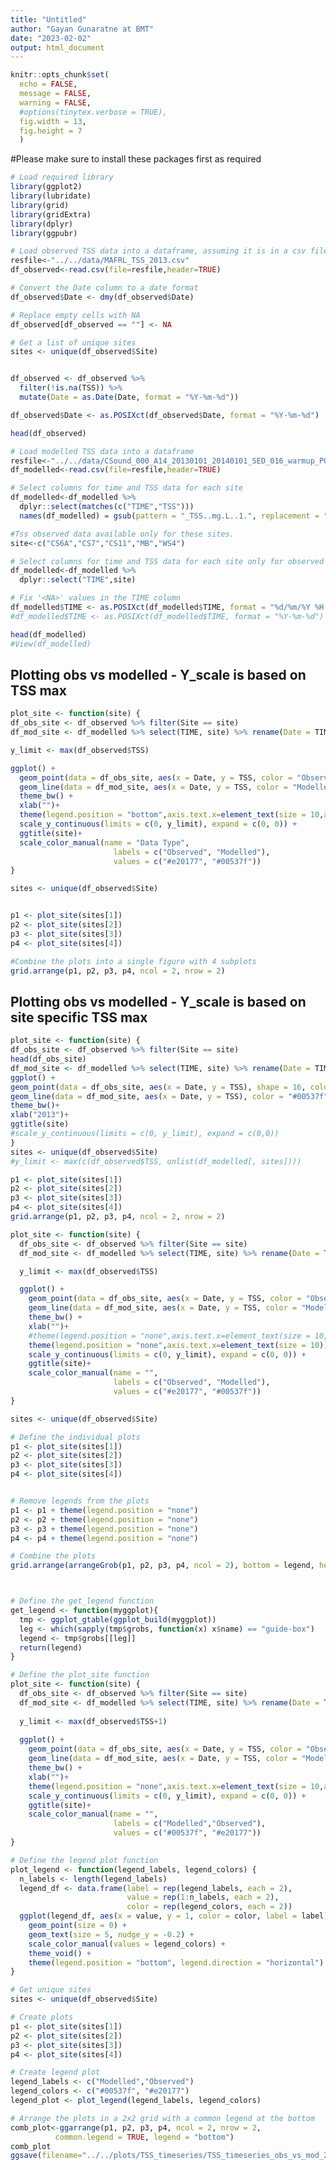 ```yaml
---
title: "Untitled"
author: "Gayan Gunaratne at BMT"
date: "2023-02-02"
output: html_document
---
```


```r
knitr::opts_chunk$set(
  echo = FALSE,
  message = FALSE,
  warning = FALSE,
  #options(tinytex.verbose = TRUE),
  fig.width = 13,
  fig.height = 7
  )
```

#Please make sure to install these packages first as required

```r
# Load required library
library(ggplot2)
library(lubridate)
library(grid)
library(gridExtra)
library(dplyr)
library(ggpubr)
```


```r
# Load observed TSS data into a dataframe, assuming it is in a csv file named "data.csv"
resfile<-"../../data/MAFRL_TSS_2013.csv"
df_observed<-read.csv(file=resfile,header=TRUE)

# Convert the Date column to a date format
df_observed$Date <- dmy(df_observed$Date)

# Replace empty cells with NA
df_observed[df_observed == ""] <- NA

# Get a list of unique sites
sites <- unique(df_observed$Site)


df_observed <- df_observed %>%
  filter(!is.na(TSS)) %>%
  mutate(Date = as.Date(Date, format = "%Y-%m-%d"))

df_observed$Date <- as.POSIXct(df_observed$Date, format = "%Y-%m-%d")

head(df_observed)

```

```r
# Load modelled TSS data into a dataframe
resfile<-"../../data/CSound_000_A14_20130101_20140101_SED_016_warmup_POINTS.csv"
df_modelled<-read.csv(file=resfile,header=TRUE)

# Select columns for time and TSS data for each site
df_modelled<-df_modelled %>%
  dplyr::select(matches(c("TIME","TSS")))
  names(df_modelled) = gsub(pattern = "_TSS..mg.L..1.", replacement = "", x = names(df_modelled))

#Tss observed data available only for these sites.
site<-c("CS6A","CS7","CS11","MB","WS4")

# Select columns for time and TSS data for each site only for observed data available sites
df_modelled<-df_modelled %>%
  dplyr::select("TIME",site)

# Fix '<NA>' values in the TIME column
df_modelled$TIME <- as.POSIXct(df_modelled$TIME, format = "%d/%m/%Y %H:%M:%S")
#df_modelled$TIME <- as.POSIXct(df_modelled$TIME, format = "%Y-%m-%d")

head(df_modelled)
#View(df_modelled)
```



## Plotting obs vs modelled - Y_scale is based on TSS max

```r
plot_site <- function(site) {
df_obs_site <- df_observed %>% filter(Site == site)
df_mod_site <- df_modelled %>% select(TIME, site) %>% rename(Date = TIME, TSS = site)

y_limit <- max(df_observed$TSS)

ggplot() +
  geom_point(data = df_obs_site, aes(x = Date, y = TSS, color = "Observed"), shape = 16) +
  geom_line(data = df_mod_site, aes(x = Date, y = TSS, color = "Modelled")) +
  theme_bw() +
  xlab("")+
  theme(legend.position = "bottom",axis.text.x=element_text(size = 10,angle = 60, hjust = 1))+
  scale_y_continuous(limits = c(0, y_limit), expand = c(0, 0)) +
  ggtitle(site)+
  scale_color_manual(name = "Data Type",
                       labels = c("Observed", "Modelled"),
                       values = c("#e20177", "#00537f"))
}

sites <- unique(df_observed$Site)


p1 <- plot_site(sites[1])
p2 <- plot_site(sites[2])
p3 <- plot_site(sites[3])
p4 <- plot_site(sites[4])

#Combine the plots into a single figure with 4 subplots
grid.arrange(p1, p2, p3, p4, ncol = 2, nrow = 2)


```


## Plotting obs vs modelled - Y_scale is based on site specific TSS max

```r
plot_site <- function(site) {
df_obs_site <- df_observed %>% filter(Site == site)
head(df_obs_site)
df_mod_site <- df_modelled %>% select(TIME, site) %>% rename(Date = TIME, TSS = site)
ggplot() +
geom_point(data = df_obs_site, aes(x = Date, y = TSS), shape = 16, color = "#e20177") +
geom_line(data = df_mod_site, aes(x = Date, y = TSS), color = "#00537f") +
theme_bw()+
xlab("2013")+
ggtitle(site)
#scale_y_continuous(limits = c(0, y_limit), expand = c(0,0))
}
sites <- unique(df_observed$Site)
#y_limit <- max(c(df_observed$TSS, unlist(df_modelled[, sites])))

p1 <- plot_site(sites[1])
p2 <- plot_site(sites[2])
p3 <- plot_site(sites[3])
p4 <- plot_site(sites[4])
grid.arrange(p1, p2, p3, p4, ncol = 2, nrow = 2)
```
```r
plot_site <- function(site) {
  df_obs_site <- df_observed %>% filter(Site == site)
  df_mod_site <- df_modelled %>% select(TIME, site) %>% rename(Date = TIME, TSS = site)

  y_limit <- max(df_observed$TSS)

  ggplot() +
    geom_point(data = df_obs_site, aes(x = Date, y = TSS, color = "Observed"), shape = 16) +
    geom_line(data = df_mod_site, aes(x = Date, y = TSS, color = "Modelled")) +
    theme_bw() +
    xlab("")+
    #theme(legend.position = "none",axis.text.x=element_text(size = 10,angle = 60, hjust = 1))+
    theme(legend.position = "none",axis.text.x=element_text(size = 10))+
    scale_y_continuous(limits = c(0, y_limit), expand = c(0, 0)) +
    ggtitle(site)+
    scale_color_manual(name = "",
                       labels = c("Observed", "Modelled"),
                       values = c("#e20177", "#00537f"))
}

sites <- unique(df_observed$Site)

# Define the individual plots
p1 <- plot_site(sites[1])
p2 <- plot_site(sites[2])
p3 <- plot_site(sites[3])
p4 <- plot_site(sites[4])


# Remove legends from the plots
p1 <- p1 + theme(legend.position = "none")
p2 <- p2 + theme(legend.position = "none")
p3 <- p3 + theme(legend.position = "none")
p4 <- p4 + theme(legend.position = "none")

# Combine the plots
grid.arrange(arrangeGrob(p1, p2, p3, p4, ncol = 2), bottom = legend, heights = unit(c(4, 1), "inch"))




```

```r

# Define the get_legend function
get_legend <- function(myggplot){
  tmp <- ggplot_gtable(ggplot_build(myggplot))
  leg <- which(sapply(tmp$grobs, function(x) x$name) == "guide-box")
  legend <- tmp$grobs[[leg]]
  return(legend)
}

# Define the plot_site function
plot_site <- function(site) {
  df_obs_site <- df_observed %>% filter(Site == site)
  df_mod_site <- df_modelled %>% select(TIME, site) %>% rename(Date = TIME, TSS = site)
  
  y_limit <- max(df_observed$TSS+1)
  
  ggplot() +
    geom_point(data = df_obs_site, aes(x = Date, y = TSS, color = "Observed"), shape = 16) +
    geom_line(data = df_mod_site, aes(x = Date, y = TSS, color = "Modelled")) +
    theme_bw() +
    xlab("")+
    theme(legend.position = "none",axis.text.x=element_text(size = 10,angle = 30, hjust = 1))+
    scale_y_continuous(limits = c(0, y_limit), expand = c(0, 0)) +
    ggtitle(site)+
    scale_color_manual(name = "",
                       labels = c("Modelled","Observed"),
                       values = c("#00537f", "#e20177"))
}

# Define the legend plot function
plot_legend <- function(legend_labels, legend_colors) {
  n_labels <- length(legend_labels)
  legend_df <- data.frame(label = rep(legend_labels, each = 2),
                          value = rep(1:n_labels, each = 2),
                          color = rep(legend_colors, each = 2))
  ggplot(legend_df, aes(x = value, y = 1, color = color, label = label)) +
    geom_point(size = 0) +
    geom_text(size = 5, nudge_y = -0.2) +
    scale_color_manual(values = legend_colors) +
    theme_void() +
    theme(legend.position = "bottom", legend.direction = "horizontal")
}

# Get unique sites
sites <- unique(df_observed$Site)

# Create plots
p1 <- plot_site(sites[1])
p2 <- plot_site(sites[2])
p3 <- plot_site(sites[3])
p4 <- plot_site(sites[4])

# Create legend plot
legend_labels <- c("Modelled","Observed")
legend_colors <- c("#00537f", "#e20177")
legend_plot <- plot_legend(legend_labels, legend_colors)

# Arrange the plots in a 2x2 grid with a common legend at the bottom
comb_plot<-ggarrange(p1, p2, p3, p4, ncol = 2, nrow = 2,
          common.legend = TRUE, legend = "bottom")
comb_plot
ggsave(filename="../../plots/TSS_timeseries/TSS_timeseries_obs_vs_mod_2013.png",plot=comb_plot)
```

